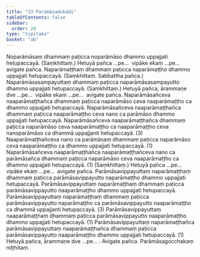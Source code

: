 ```yaml
---
title: "33 Parāmāsadukādi"
tableOfContents: false
sidebar:
  order: 28
type: "tipitaka"
basket: "ab"
---
```



<DynamicBreadcrumb />

<Division number="48">

<Paragraph number="153">
Noparāmāsaṃ dhammaṃ paṭicca noparāmāso dhammo uppajjati hetupaccayā. (Saṃkhittaṃ.)
</Paragraph>

<Paragraph number="154">
Hetuyā pañca …pe…  vipāke ekaṃ …pe…  avigate pañca.
</Paragraph>

</Division>
<Division number="49">

<Paragraph number="155">
Naparāmaṭṭhaṃ dhammaṃ paṭicca naparāmaṭṭho dhammo uppajjati hetupaccayā. (Saṃkhittaṃ. Sabbattha pañca.)
</Paragraph>

</Division>
<Division number="50">

<Paragraph number="156">
Naparāmāsasampayuttaṃ dhammaṃ paṭicca naparāmāsasampayutto dhammo uppajjati hetupaccayā. (Saṃkhittaṃ.)
</Paragraph>

<Paragraph number="157">
Hetuyā pañca, ārammaṇe dve …pe…  vipāke ekaṃ …pe…  avigate pañca.
</Paragraph>

</Division>
<Division number="51">

<Paragraph number="158">
Naparāmāsañceva naaparāmaṭṭhañca dhammaṃ paṭicca naparāmāso ceva naaparāmaṭṭho ca dhammo uppajjati hetupaccayā. Naparāmāsañceva naaparāmaṭṭhañca dhammaṃ paṭicca naaparāmaṭṭho ceva nano ca parāmāso dhammo uppajjati hetupaccayā. Naparāmāsañceva naaparāmaṭṭhañca dhammaṃ paṭicca naparāmāso ceva naaparāmaṭṭho ca naaparāmaṭṭho ceva nanoparāmāso ca dhammā uppajjanti hetupaccayā. (3)
</Paragraph>

<Paragraph number="159">
Naaparāmaṭṭhañceva nano ca parāmāsaṃ dhammaṃ paṭicca naparāmāso ceva naaparāmaṭṭho ca dhammo uppajjati hetupaccayā. (1)
</Paragraph>

<Paragraph number="160">
Naparāmāsañceva naaparāmaṭṭhañca naaparāmaṭṭhañceva nano ca parāmāsañca dhammaṃ paṭicca naparāmāso ceva naaparāmaṭṭho ca dhammo uppajjati hetupaccayā. (1) (Saṃkhittaṃ.)
</Paragraph>

<Paragraph number="161">
Hetuyā pañca …pe…  vipāke ekaṃ …pe…  avigate pañca.
</Paragraph>

</Division>
<Division number="52">

<Paragraph number="162">
Parāmāsavippayuttaṃ naparāmaṭṭhaṃ dhammaṃ paṭicca parāmāsavippayutto naparāmaṭṭho dhammo uppajjati hetupaccayā. Parāmāsavippayuttaṃ naparāmaṭṭhaṃ dhammaṃ paṭicca parāmāsavippayutto naaparāmaṭṭho dhammo uppajjati hetupaccayā. Parāmāsavippayuttaṃ naparāmaṭṭhaṃ dhammaṃ paṭicca parāmāsavippayutto naparāmaṭṭho ca parāmāsavippayutto naaparāmaṭṭho ca dhammā uppajjanti hetupaccayā. (3)
</Paragraph>

<Paragraph number="163">
Parāmāsavippayuttaṃ naaparāmaṭṭhaṃ dhammaṃ paṭicca parāmāsavippayutto naaparāmaṭṭho dhammo uppajjati hetupaccayā. (1)
</Paragraph>

<Paragraph number="164">
Parāmāsavippayuttaṃ naparāmaṭṭhañca parāmāsavippayuttaṃ naaparāmaṭṭhañca dhammaṃ paṭicca parāmāsavippayutto naaparāmaṭṭho dhammo uppajjati hetupaccayā. (1)
</Paragraph>

<Paragraph number="165">
Hetuyā pañca, ārammaṇe dve …pe… . Avigate pañca.

</Paragraph>
</Division>

<Paragraph number="166" type="center">
Parāmāsagocchakaṃ niṭṭhitaṃ.
</Paragraph>